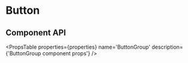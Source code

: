# Button


<ButtonPlayground />

## Component API

<PropsTable
  properties={properties}
  name='ButtonGroup'
  description={'ButtonGroup component props'}
/>
